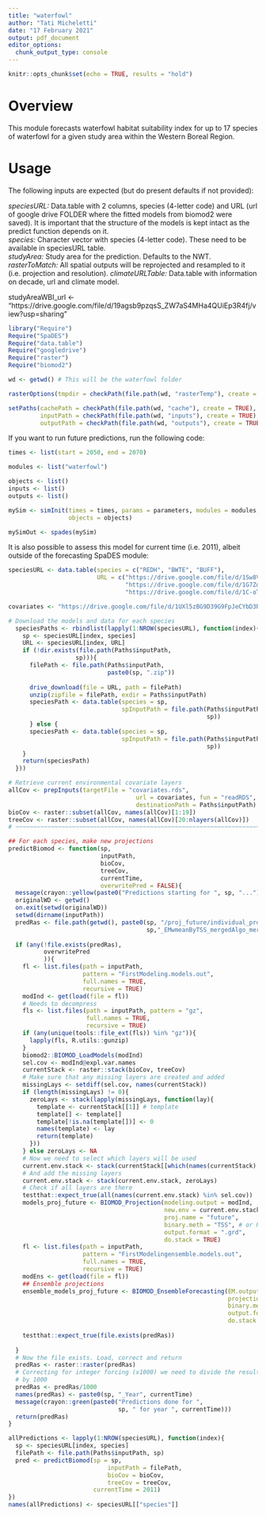 ```yaml
---
title: "waterfowl"
author: "Tati Micheletti"
date: "17 February 2021"
output: pdf_document
editor_options:
  chunk_output_type: console
---
```


```r
knitr::opts_chunk$set(echo = TRUE, results = "hold")
```

# Overview

This module forecasts waterfowl habitat suitability index for up to 17 species of waterfowl for a given study area within the Western Boreal Region.

# Usage

The following inputs are expected (but do present defaults if not provided):  

*speciesURL:*  Data.table with 2 columns, species (4-letter code) and URL (url of google drive FOLDER where the fitted models from biomod2 were saved). It is important that the structure of the models is kept intact as the predict function depends on it.  
*species:* Character vector with species (4-letter code). These need to be available in speciesURL table.  
*studyArea:* Study area for the prediction. Defaults to the NWT.
*rasterToMatch:* All spatial outputs will be reprojected and resampled to it (i.e. projection and resolution).
*climateURLTable:* Data.table with information on decade, url and climate model.

studyAreaWBI_url <- "https://drive.google.com/file/d/19agsb9pzqsS_ZW7aS4MHa4QUiEp3R4fj/view?usp=sharing"

```r
library("Require")
Require("SpaDES")
Require("data.table")
Require("googledrive")
Require("raster")
Require("biomod2")

wd <- getwd() # This will be the waterfowl folder

rasterOptions(tmpdir = checkPath(file.path(wd, "rasterTemp"), create = TRUE))

setPaths(cachePath = checkPath(file.path(wd, "cache"), create = TRUE), 
         inputPath = checkPath(file.path(wd, "inputs"), create = TRUE),
         outputPath = checkPath(file.path(wd, "outputs"), create = TRUE))

```

If you want to run future predictions, run the following code:

```r

times <- list(start = 2050, end = 2070)

modules <- list("waterfowl")

objects <- list()
inputs <- list()
outputs <- list()

mySim <- simInit(times = times, params = parameters, modules = modules,
                 objects = objects)

mySimOut <- spades(mySim)
```

It is also possible to assess this model for current time (i.e. 2011), albeit outside of the forecasting SpaDES module:

```r

speciesURL <- data.table(species = c("REDH", "BWTE", "BUFF"),
                         URL = c("https://drive.google.com/file/d/1Sw8V93gv3eJNTuCeD3ZD6jRScVR5h-Yb/view?usp=sharing",
                                 "https://drive.google.com/file/d/1G7Zq5BBgQtoxBgiGJmojbbIZpb8vZY9I/view?usp=sharing",
                                 "https://drive.google.com/file/d/1C-oTdV9yzS6OEiO_fan7uoVACL-d1ajD/view?usp=sharing"))

covariates <- "https://drive.google.com/file/d/1UXl5zBG9D39G9FpJeCYbD3RU6WA6LNq9/view?usp=sharing"

# Download the models and data for each species
  speciesPaths <- rbindlist(lapply(1:NROW(speciesURL), function(index){
    sp <- speciesURL[index, species]
    URL <- speciesURL[index, URL]
    if (!dir.exists(file.path(Paths$inputPath, 
                   sp))){
      filePath <- file.path(Paths$inputPath,
                            paste0(sp, ".zip"))
      
      drive_download(file = URL, path = filePath)
      unzip(zipfile = filePath, exdir = Paths$inputPath)
      speciesPath <- data.table(species = sp,
                                spInputPath = file.path(Paths$inputPath, 
                                                        sp))
      } else {
      speciesPath <- data.table(species = sp,
                                spInputPath = file.path(Paths$inputPath, 
                                                        sp))
    } 
    return(speciesPath)
  }))

# Retrieve current environmental covariate layers
allCov <- prepInputs(targetFile = "covariates.rds",
                                    url = covariates, fun = "readRDS", 
                                    destinationPath = Paths$inputPath) # For now use the ready covars
bioCov <- raster::subset(allCov, names(allCov)[1:19])
treeCov <- raster::subset(allCov, names(allCov)[20:nlayers(allCov)])
# ~~~~~~~~~~~~~~~~~~~~~~~~~~~~~~~~~~~~~~~~~~~~~~~~~~~~~~~~~~~~~~~~~~~~~~~~~~~~~~~

## For each species, make new projections
predictBiomod <- function(sp, 
                          inputPath,
                          bioCov,
                          treeCov,
                          currentTime,
                          overwritePred = FALSE){
  message(crayon::yellow(paste0("Predictions starting for ", sp, "...")))
  originalWD <- getwd()
  on.exit(setwd(originalWD))
  setwd(dirname(inputPath))
  predRas <- file.path(getwd(), paste0(sp, "/proj_future/individual_projections/", 
                                       sp,"_EMwmeanByTSS_mergedAlgo_mergedRun_mergedData.grd"))
  
  if (any(!file.exists(predRas), 
          overwritePred
          )){
    fl <- list.files(path = inputPath, 
                     pattern = "FirstModeling.models.out",
                     full.names = TRUE, 
                     recursive = TRUE)
    modInd <- get(load(file = fl))
    # Needs to decompress
    fls <- list.files(path = inputPath, pattern = "gz",
                      full.names = TRUE, 
                      recursive = TRUE)
    if (any(unique(tools::file_ext(fls)) %in% "gz")){
      lapply(fls, R.utils::gunzip)
    }
    biomod2::BIOMOD_LoadModels(modInd)
    sel.cov <- modInd@expl.var.names
    currentStack <- raster::stack(bioCov, treeCov)
    # Make sure that any missing layers are created and added
    missingLays <- setdiff(sel.cov, names(currentStack))
    if (length(missingLays) != 0){
      zeroLays <- stack(lapply(missingLays, function(lay){
        template <- currentStack[[1]] # template
        template[] <- template[]
        template[!is.na(template[])] <- 0
        names(template) <- lay
        return(template)
      })) 
    } else zeroLays <- NA
    # Now we need to select which layers will be used
    current.env.stack <- stack(currentStack[[which(names(currentStack) %in% sel.cov)]])
    # And add the missing layers
    current.env.stack <- stack(current.env.stack, zeroLays)
    # Check if all layers are there
    testthat::expect_true(all(names(current.env.stack) %in% sel.cov))
    models_proj_future <- BIOMOD_Projection(modeling.output = modInd,
                                            new.env = current.env.stack,
                                            proj.name = "future",
                                            binary.meth = "TSS", # or ROC ...
                                            output.format = ".grd",
                                            do.stack = TRUE)
    fl <- list.files(path = inputPath, 
                     pattern = "FirstModelingensemble.models.out",
                     full.names = TRUE, 
                     recursive = TRUE)
    modEns <- get(load(file = fl))
    ## Ensemble projections
    ensemble_models_proj_future <- BIOMOD_EnsembleForecasting(EM.output = modEns,
                                                              projection.output = models_proj_future,
                                                              binary.meth = "TSS", # or ROC ...
                                                              output.format = ".grd",
                                                              do.stack = FALSE)
    
    testthat::expect_true(file.exists(predRas))
    
  }
  # Now the file exists. Load, correct and return
  predRas <- raster::raster(predRas)
  # Correcting for integer forcing (x1000) we need to divide the results
  # by 1000
  predRas <- predRas/1000
  names(predRas) <- paste0(sp, "_Year", currentTime)
  message(crayon::green(paste0("Predictions done for ", 
                               sp, " for year ", currentTime)))
  return(predRas)
}

allPredictions <- lapply(1:NROW(speciesURL), function(index){
  sp <- speciesURL[index, species]
  filePath <- file.path(Paths$inputPath, sp)
  pred <- predictBiomod(sp = sp, 
                            inputPath = filePath,
                            bioCov = bioCov,
                            treeCov = treeCov,
                        currentTime = 2011)
})
names(allPredictions) <- speciesURL[["species"]]

```


